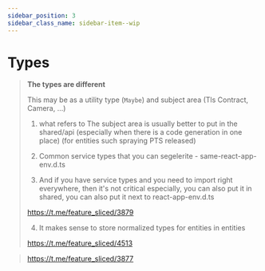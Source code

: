 ```yaml
---
sidebar_position: 3
sidebar_class_name: sidebar-item--wip
---
```



# Types

<WIP ticket="179" />

> **The types are different**
>
> This may be as a utility type (`Maybe`) and subject area (Tls Contract, Camera, ...)
> 
> 1) what refers to The subject area is usually better to put in the shared/api (especially when there is a code generation in one place)
> (for entities such spraying PTS released)
>
> 2) Common service types that you can segelerite - same-react-app-env.d.ts
>
> 3) And if you have service types and you need to import right everywhere, then it's not critical especially, you can also put it in shared, you can also put it next to react-app-env.d.ts
>
> https://t.me/feature_sliced/3879
>
> 4) It makes sense to store normalized types for entities in entities
>
> https://t.me/feature_sliced/4513


> https://t.me/feature_sliced/3877
